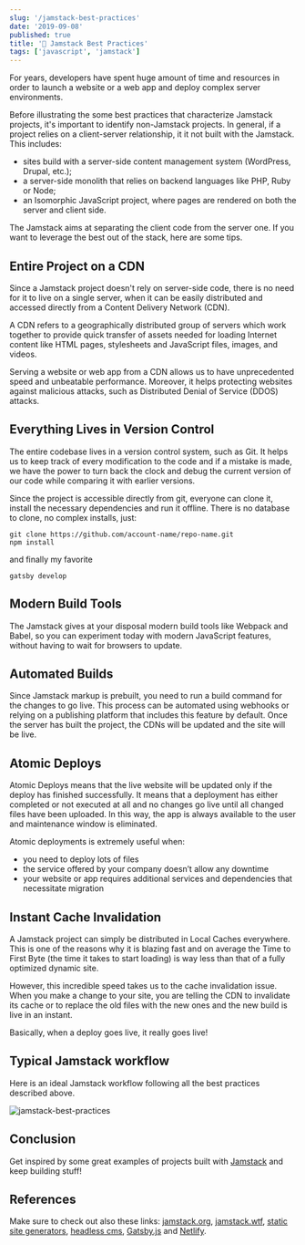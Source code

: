 ```yaml
---
slug: '/jamstack-best-practices'
date: '2019-09-08'
published: true
title: '🍯 Jamstack Best Practices'
tags: ['javascript', 'jamstack']
---
```



For years, developers have spent huge amount of time and resources in order to launch a website or a web app and deploy complex server environments.

Before illustrating the some best practices that characterize Jamstack projects, it's important to identify non-Jamstack projects.
In general, if a project relies on a client-server relationship, it it not built with the Jamstack. This includes:

- sites build with a server-side content management system (WordPress, Drupal, etc.);
- a server-side monolith that relies on backend languages like PHP, Ruby or Node;
- an Isomorphic JavaScript project, where pages are rendered on both the server and client side.

The Jamstack aims at separating the client code from the server one. If you want to leverage the best out of the stack, here are some tips.

## Entire Project on a CDN

Since a Jamstack project doesn't rely on server-side code, there is no need for it to live on a single server, when it can be easily distributed and accessed directly from a Content Delivery Network (CDN).

A CDN refers to a geographically distributed group of servers which work together to provide quick transfer of assets needed for loading Internet content like HTML pages, stylesheets and JavaScript files, images, and videos.

Serving a website or web app from a CDN allows us to have unprecedented speed and unbeatable performance. Moreover, it helps protecting websites against malicious attacks, such as Distributed Denial of Service (DDOS) attacks.

## Everything Lives in Version Control

The entire codebase lives in a version control system, such as Git. It helps us to keep track of every modification to the code and if a mistake is made, we have the power to turn back the clock and debug the current version of our code while comparing it with earlier versions.

Since the project is accessible directly from git, everyone can clone it, install the necessary dependencies and run it offline.
There is no database to clone, no complex installs, just:

```shell
git clone https://github.com/account-name/repo-name.git
npm install
```

and finally my favorite

```shell
gatsby develop
```

## Modern Build Tools

The Jamstack gives at your disposal modern build tools like Webpack and Babel, so you can experiment today with modern JavaScript features, without having to wait for browsers to update.

## Automated Builds

Since Jamstack markup is prebuilt, you need to run a build command for the changes to go live.
This process can be automated using webhooks or relying on a publishing platform that includes this feature by default.
Once the server has built the project, the CDNs will be updated and the site will be live.

## Atomic Deploys

Atomic Deploys means that the live website will be updated only if the deploy has finished successfully.
It means that a deployment has either completed or not executed at all and no changes go live until all changed files have been uploaded.
In this way, the app is always available to the user and maintenance window is eliminated.

Atomic deployments is extremely useful when:

- you need to deploy lots of files
- the service offered by your company doesn’t allow any downtime
- your website or app requires additional services and dependencies that necessitate migration

## Instant Cache Invalidation

A Jamstack project can simply be distributed in Local Caches everywhere.
This is one of the reasons why it is blazing fast and on average the Time to First Byte (the time it takes to start loading) is way less than that of a fully optimized dynamic site.

However, this incredible speed takes us to the cache invalidation issue.
When you make a change to your site, you are telling the CDN to invalidate its cache or to replace the old files with the new ones and the new build is live in an instant.

Basically, when a deploy goes live, it really goes live!

## Typical Jamstack workflow

Here is an ideal Jamstack workflow following all the best practices described above.

<img src={jamstackBestPractices} alt="jamstack-best-practices" />

## Conclusion

Get inspired by some great examples of projects built with <a href='https://jamstack.org/examples' target='_blank'>Jamstack</a> and keep building stuff!

## References

Make sure to check out also these links: <a href='https://jamstack.org' target='_blank'>jamstack.org</a>, <a href='https://jamstack.wtf' target='_blank'>jamstack.wtf</a>, <a href='https://www.staticgen.com' target='_blank'>static site generators</a>, <a href='https://headlesscms.org' target='_blank'>headless cms</a>, <a href='https://www.gatsbyjs.org' target='_blank'>Gatsby.js</a> and <a href='https://www.netlify.com' target='_blank'>Netlify</a>.
